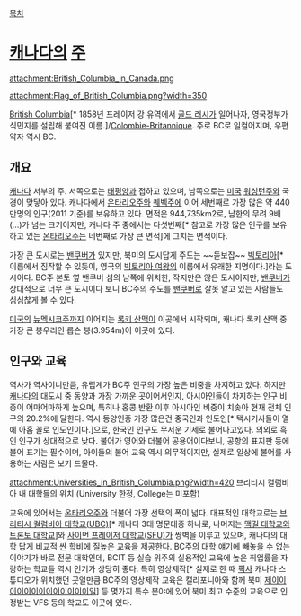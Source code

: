 [[목차]]

= [[캐나다]]의 [[주]] =
attachment:British_Columbia_in_Canada.png

attachment:Flag_of_British_Columbia.png?width=350

[[영어|British Columbia]][* 1858년 프레이저 강 유역에서 [[골드 러시]]가 일어나자, 영국정부가 식민지를 설립해 붙여진 이름.]/[[프랑스어|Colombie-Britannique]]. 주로 BC로 일컬어지며, 우편약자 역시 BC.

== 개요 ==
[[캐나다]] 서부의 주. 서쪽으로는 [[태평양]]과 접하고 있으며, 남쪽으로는 [[미국]] [[워싱턴]]주와 국경이 맞닿아 있다. 캐나다에서 [[온타리오]]주와 [[퀘벡]]주에 이어 세번째로 가장 많은 약 440만명의 인구(2011 기준)를 보유하고 있다. 면적은 944,735km2로, 남한의 무려 9배(...)가 넘는 크기이지만, 캐나다 주 중에서는 다섯번째[* 참고로 가장 많은 인구를 보유하고 있는 [[온타리오]]주는 네번째로 가장 큰 면적]에 그치는 면적이다.

가장 큰 도시로는 [[밴쿠버]]가 있지만, 북미의 도시답게 주도는 ~~듣보잡~~ [[빅토리아]][* 이름에서 짐작할 수 있듯이, 영국의 [[빅토리아 여왕]]의 이름에서 유래한 지명이다.]라는 도시이다. BC주 본토 옆 밴쿠버 섬의 남쪽에 위치한, 작지만은 않은 도시이지만, [[밴쿠버]]가 상대적으로 너무 큰 도시이다 보니 BC주의 주도를 [[밴쿠버]]로 잘못 알고 있는 사람들도 심심찮게 볼 수 있다.

[[미국]]의 [[뉴멕시코]]주까지 이어지는 [[록키 산맥]]이 이곳에서 시작되며, 캐나다 록키 산맥 중 가장 큰 봉우리인 롭슨 봉(3.954m)이 이곳에 있다.

== 인구와 교육 ==
역사가 역사이니만큼, 유럽계가 BC주 인구의 가장 높은 비중을 차지하고 있다. 하지만 [[캐나다]]의 대도시 중 동양과 가장 가까운 곳이어서인지, 아시아인들이 차지하는 인구 비중이 어마어마하게 높으며, 특히나 홍콩 반환 이후 아시아인 비중이 치솟아 현재 전체 인구의 20.2%에 달한다. 역시 동양인중 가장 많은건 중국인과 인도인[* 택시기사들이 열에 아홉 꼴로 인도인이다.]으로, 한국인 인구도 무서운 기세로 불어나고있다. 의외로 흑인 인구가 상대적으로 낮다. 불어가 영어와 더불어 공용어이다보니, 공항의 표지판 등에 불어 표기는 필수이며, 아이들의 불어 교육 역시 의무적이지만, 실제로 일상에 불어를 사용하는 사람은 보기 드물다.

attachment:Universities_in_British_Columbia.png?width=420
브리티시 컬럼비아 내 대학들의 위치
(University 한정, College는 미포함)

교육에 있어서는 [[온타리오]]주와 더불어 가장 선택의 폭이 넓다. 대표적인 대학교로는 [[브리티시 컬럼비아 대학교|브리티시 컬럼비아 대학교(UBC)]][* 캐나다 3대 명문대중 하나로, 나머지는 [[맥길 대학교]]와 [[토론토 대학교]]]와 [[사이먼 프레이저 대학교|사이먼 프레이저 대학교(SFU)]]가 쌍벽을 이루고 있으며, 캐나다의 대학 답게 비교적 싼 학비에 질높은 교육을 제공한다. BC주의 대학 얘기에 빼놓을 수 없는 이야기가 바로 전문 대학인데, BCIT 등 실습 위주의 실용적인 교육에 높은 취업률을 자랑하는 학교들 역시 인기가 상당히 좋다. 특히 영상제작[* 실제로 한 때 [[픽사]] 캐나다 스튜디오가 위치했던 곳일만큼 BC주의 영상제작 교육은 캘리포니아와 함께 북미 [[독일의 과학력은 세계 제이이이이이이이이이이이이이일!!|제이이이이이이이이이이이이이일]]] 등 몇가지 특수 분야에 있어 북미 최고 수준의 교육으로 인정받는 VFS 등의 학교도 이곳에 있다.
